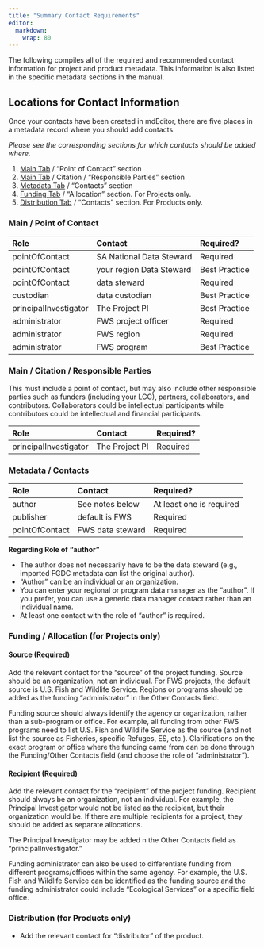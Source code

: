 ```yaml
---
title: "Summary Contact Requirements"
editor: 
  markdown: 
    wrap: 80
---
```


The following compiles all of the required and recommended contact information
for project and product metadata. This information is also listed in the
specific metadata sections in the manual.

## Locations for Contact Information

Once your contacts have been created in mdEditor, there are five places in a
metadata record where you should add contacts.

*Please see the corresponding sections for which contacts should be added
where.*

1.  [Main Tab](../project_entry_guidance/.qmd#point-of-contacts)
    / "Point of Contact” section
2.  [Main Tab](../project_entry_guidance/main_tab_project.qmd#responsible-parties-required)
    / Citation / “Responsible Parties” section
3.  [Metadata Tab](../project_entry_guidance/metadata_tab_project.qmd#metadata-contacts)
    / “Contacts” section
4.  [Funding Tab](../project_entry_guidance/funding_tab_project.qmd) / “Allocation”
    section. For Projects only.
5.  [Distribution Tab](../product_entry_guidance/distribution_tab_product.qmd) / "Contacts”
    section. For Products only.

### **Main / Point of Contact**

| Role                  | Contact                  | Required?     |
|:----------------------|:-------------------------|:--------------|
| pointOfContact        | SA National Data Steward | Required      |
| pointOfContact        | your region Data Steward | Best Practice |
| pointOfContact        | data steward             | Required      |
| custodian             | data custodian           | Best Practice |
| principalInvestigator | The Project PI           | Best Practice |
| administrator         | FWS project officer      | Required      |
| administrator         | FWS region               | Required      |
| administrator         | FWS program              | Best Practice |

### **Main / Citation / Responsible Parties**

This must include a point of contact, but may also include other responsible
parties such as funders (including your LCC), partners, collaborators, and
contributors. Collaborators could be intellectual participants while
contributors could be intellectual and financial participants.

| Role                  | Contact        | Required? |
|:----------------------|:---------------|:----------|
| principalInvestigator | The Project PI | Required  |

### **Metadata / Contacts**

| Role           | Contact          | Required?                |
|:---------------|:-----------------|:-------------------------|
| author         | See notes below  | At least one is required |
| publisher      | default is FWS   | Required                 |
| pointOfContact | FWS data steward | Required                 |

**Regarding Role of "author"**

-   The author does not necessarily have to be the data steward (e.g., imported
    FGDC metadata can list the original author).
-   "Author" can be an individual or an organization.
-   You can enter your regional or program data manager as the “author”. If you
    prefer, you can use a generic data manager contact rather than an individual
    name.
-   At least one contact with the role of “author” is required.

### **Funding / Allocation (for Projects only)**

#### Source (Required)

Add the relevant contact for the “source” of the project funding. Source should
be an organization, not an individual. For FWS projects, the default source is
U.S. Fish and Wildlife Service. Regions or programs should be added as the
funding "administrator" in the Other Contacts field.

::: {.callout-note}
Funding source should always identify the agency or
organization, rather than a sub-program or office. For example, all funding from
other FWS programs need to list U.S. Fish and Wildlife Service as the source
(and not list the source as Fisheries, specific Refuges, ES, etc.).
Clarifications on the exact program or office where the funding came from can be
done through the Funding/Other Contacts field (and choose the role of
"administrator"). 
:::

#### Recipient (Required)

Add the relevant contact for the “recipient” of the project funding. Recipient
should always be an organization, not an individual. For example, the Principal
Investigator would not be listed as the recipient, but their organization would
be. If there are multiple recipients for a project, they should be added as
separate allocations.

The Principal Investigator may be added n the Other Contacts field as
"principalInvestigator."

::: {.callout-note}
Funding administrator can also be used to differentiate
funding from different programs/offices within the same agency. For example, the
U.S. Fish and Wildlife Service can be identified as the funding source and the
funding administrator could include "Ecological Services" or a specific field
office. 
:::

### **Distribution (for Products only)**

-   Add the relevant contact for “distributor” of the product.

